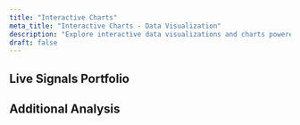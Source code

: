 ```yaml
---
title: "Interactive Charts"
meta_title: "Interactive Charts - Data Visualization"
description: "Explore interactive data visualizations and charts powered by Plotly.js"
draft: false
---
```



<div class="grid grid-cols-1 gap-6 lg:grid-cols-2">

<ChartDisplay
  client:only="react"
  title="Bitcoin Portfolio Value Comparison"
  category="Bitcoin Performance"
  description="Multi-strategy Bitcoin trading vs buy-and-hold approach from 2014-2025. Active strategy: $1,000 → $113,312 (11,231% return)."
  chartType="portfolio-value-comparison"
/>

<ChartDisplay
  client:only="react"
  title="Bitcoin Returns Comparison"
  category="Bitcoin Performance"
  description="Daily returns comparison: multi-strategy Bitcoin trading vs passive buy-and-hold showing day-to-day percentage changes over 3,960 days of market data."
  chartType="returns-comparison"
/>

<ChartDisplay
  client:only="react"
  title="Bitcoin Portfolio Drawdown Analysis"
  category="Bitcoin Risk Analysis"
  description="Bitcoin portfolio risk analysis showing drawdown periods. Maximum drawdown: 53.23% with 839-day recovery duration."
  chartType="portfolio-drawdowns"
/>

</div>

## Live Signals Portfolio

<div class="grid grid-cols-1 gap-6 lg:grid-cols-2">

<ChartDisplay
  client:only="react"
  title="Live Signals MFE/MAE Analysis"
  category="Live Trading Risk Analysis"
  description="Risk-reward analysis focusing on Maximum Favorable Excursion (MFE) and Maximum Adverse Excursion (MAE) with portfolio equity as context. Shows potential upside vs downside exposure in live trading."
  chartType="live-signals-equity-curve"
/>

<ChartDisplay
  client:only="react"
  title="Live Signals vs Market Benchmarks"
  category="Live Trading Performance Comparison"
  description="Comparative performance analysis showing live signals portfolio against major market benchmarks: SPY (S&P 500), QQQ (Nasdaq 100), and Bitcoin. All series normalized to 100% for relative performance comparison."
  chartType="live-signals-benchmark-comparison"
/>

<ChartDisplay
  client:only="react"
  title="Live Signals Drawdown Analysis"
  category="Live Trading Risk"
  description="Live portfolio drawdown periods showing risk management during real trading. Peak drawdown of $69.23 with successful recovery to profitability."
  chartType="live-signals-drawdowns"
/>

</div>

<div class="grid grid-cols-1 gap-6 lg:grid-cols-2">

<ChartDisplay
  client:only="react"
  title="Live Signals Weekly Candlestick Chart"
  category="Live Trading Technical Analysis"
  description="Weekly OHLC candlestick view of live signals equity performance. Aggregates daily equity data into weekly candles for technical analysis."
  chartType="live-signals-weekly-candlestick"
/>

<ChartDisplay
  client:only="react"
  title="Closed Position PnL Waterfall"
  category="Live Trading Individual Trades"
  description="Waterfall chart showing individual trade profits and losses from closed positions, sorted from highest to lowest PnL. Visualizes contribution of each trade to overall portfolio performance."
  chartType="trade-pnl-waterfall"
  frozenDate="2025-08-20"
/>

<ChartDisplay
  client:only="react"
  title="Position Cumulative PnL Time Series"
  category="Live Trading Positions"
  description="Multi-line time series showing cumulative PnL for each position, indexed to $0 at entry date. Shows closed positions data when no open positions are available (38 completed trades)."
  chartType="open-positions-pnl-timeseries"
  positionType="auto"
  frozenDate="2025-08-20"
/>

<ChartDisplay
  client:only="react"
  title="Position Cumulative PnL Time Series (Weekly)"
  category="Live Trading Positions"
  description="Weekly aggregated view of position PnL showing end-of-week cumulative values for each ticker. Shows closed positions data when no open positions are available, providing cleaner visualization of longer-term trends."
  chartType="open-positions-pnl-timeseries"
  timeframe="weekly"
  positionType="auto"
  frozenDate="2025-08-20"
/>

<ChartDisplay
  client:only="react"
  title="Open Position PnL Time Series (Indexed)"
  category="Live Trading Positions"
  description="Indexed view of position PnL showing cumulative values by position bar rather than date. Shows closed positions data when no open positions are available (38 completed trades), with each bar representing sequential position progression from entry onwards."
  chartType="open-positions-pnl-timeseries"
  timeframe="daily"
  indexed={true}
  positionType="open"
  frozenDate="2025-08-20"
/>

<ChartDisplay
  client:only="react"
  title="Closed Position PnL Performance"
  category="Live Trading Positions"
  description="Indexed view of position PnL showing cumulative values by position bar rather than date. Shows closed positions data when no open positions are available (38 completed trades), with each bar representing sequential position progression from entry onwards."
  chartType="closed-positions-pnl-timeseries"
  timeframe="daily"
  indexed={true}
  positionType="closed"
  frozenDate="2025-08-20"
/>

</div>

## Additional Analysis

<div class="grid grid-cols-1 gap-6">

<ChartDisplay
  client:only="react"
  title="Apple Price"
  category="Reference Data"
  description="Interactive chart showing Apple stock closing prices with current market data. Updated regularly from financial data sources."
  chartType="apple-price"
/>

<ChartDisplay
  client:only="react"
  title="Strategy Price"
  category="Reference Data"
  description="Interactive chart showing MicroStrategy stock closing prices with current market data. Updated regularly from financial data sources."
  chartType="mstr-price"
/>

<ChartDisplay
  client:only="react"
  title="XPEV vs NIO Stock Comparison"
  category="Electric Vehicle Stocks"
  description="Price comparison of Chinese EV leaders XPeng (XPEV) and NIO over the past year. Both companies represent major players in China's electric vehicle market."
  chartType="xpev-nio-stock-price"
/>

</div>

